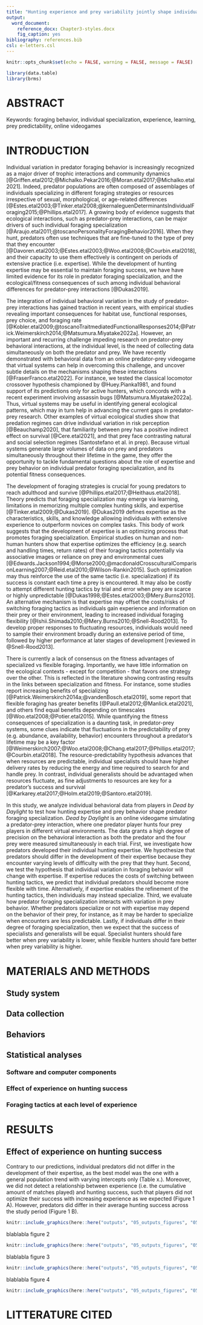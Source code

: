 ```yaml
---
title: "Hunting experience and prey variability jointly shape individual foraging specialisation in a predator-prey videogame"
output: 
  word_document:
    reference_docx: Chapter3-styles.docx
    fig_caption: yes
bibliography: references.bib
csl: e-letters.csl
---
```



```r

knitr::opts_chunk$set(echo = FALSE, warning = FALSE, message = FALSE)

library(data.table)
library(brms)

```


\newpage
# ABSTRACT {.unnumbered}

Keywords: foraging behavior, individual specialization, experience, learning, prey predictability, online videogames


\newpage
# INTRODUCTION {.unnumbered}

Individual variation in predator foraging behavior is increasingly recognized as a major driver of trophic interactions and community dynamics [@Griffen.etal2012;@Michalko.Pekar2016;@Moran.etal2017;@Michalko.etal2021]. Indeed, predator populations are often composed of assemblages of individuals specializing in different foraging strategies or resources irrespective of sexual, morphological, or age-related differences [@Estes.etal2003;@Tinker.etal2008;@kernaleguenDeterminantsIndividualForaging2015;@Phillips.etal2017]. A growing body of evidence suggests that ecological interactions, such as predator-prey interactions, can be major drivers of such individual foraging specialization [@Araujo.etal2011;@toscanoPersonalityForagingBehavior2016]. When they hunt, predators often use techniques that are fine-tuned to the type of prey that they encounter [@Davoren.etal2003;@Estes.etal2003;@Woo.etal2008;@Courbin.etal2018], and their capacity to use them effectively is contingent on periods of extensive practice (i.e. expertise). While the development of hunting expertise may be essential to maintain foraging success, we have have limited evidence for its role in predator foraging specialization, and the ecological/fitness consequences of such among individual behavioral differences for predator-prey interactions [@Dukas2019].

The integration of individual behavioral variation in the study of predator-prey interactions has gained traction in recent years, with empirical studies revealing important consequences for habitat use, functional responses, prey choice, and foraging rate [@Kobler.etal2009;@toscanoTraitmediatedFunctionalResponses2014;@Patrick.Weimerskirch2014;@Matsumura.Miyatake2022a]. However, an important and recurring challenge impeding research on predator-prey behavioral interactions, at the individual level, is the need of collecting data simultaneously on both the predator and prey. We have recently demonstrated with behavioral data from an online predator-prey videogame that virtual systems can help in overcoming this challenge, and uncover subtle details on the mechanisms shaping these interactions [@FraserFranco.etal2022]. For instance, we tested the classical locomotor crossover hypothesis championed by @Huey.Pianka1981, and found support of its predictions only for active hunters, which concords with a recent experiment involving assassin bugs [@Matsumura.Miyatake2022a]. Thus, virtual systems may be useful in identifying general ecological patterns, which may in turn help in advancing the current gaps in predator-prey research. Other examples of virtual ecological studies show that predation regimes can drive individual variation in risk perception [@Beauchamp2020], that familiarity between prey has a positive indirect effect on survival [@Cere.etal2021], and that prey face contrasting natural and social selection regimes (Santostefano et al. in prep). Because virtual systems generate large volumes of data on prey and predators simultaneously throughout their lifetime in the game, they offer the opportunity to tackle fundamental questions about the role of expertise and prey behavior on individual predator foraging specialization, and its potential fitness consequences.

The development of foraging strategies is crucial for young predators to reach adulthood and survive [@Phillips.etal2017;@Heithaus.etal2018]. Theory predicts that foraging specialization may emerge via learning, limitations in memorizing multiple complex hunting skills, and expertise [@Tinker.etal2009;@Dukas2019]. @Dukas2019 defines expertise as the characteristics, skills, and knowledge allowing individuals with extensive experience to outperform novices on complex tasks. This body of work suggests that the development of expertise is an optimizing process that promotes foraging specialization. Empirical studies on human and non-human hunters show that expertise optimizes the efficiency (e.g. search and handling times, return rates) of their foraging tactics potentially via associative images or reliance on prey and environmental cues [@Edwards.Jackson1994;@Morse2000;@macdonaldCrossculturalComparisonLearning2007;@Reid.etal2010;@Wilson-Rankin2015]. Such optimization may thus reinforce the use of the same tactic (i.e. specialization) if its success is constant each time a prey is encountered. It may also be costly to attempt different hunting tactics by trial and error when prey are scarce or highly unpredictable [@Dukas1998;@Estes.etal2003;@Mery.Burns2010]. An alternative mechanism is that expertise may offset the costs/risks of switching foraging tactics as individuals gain experience and information on their prey or their environment, leading to increased individual foraging flexibility [@Ishii.Shimada2010;@Mery.Burns2010;@Snell-Rood2013]. To develop proper responses to fluctuating resources, individuals would need to sample their environment broadly during an extensive period of time, followed by higher performance at later stages of development [reviewed in @Snell-Rood2013].

There is currently a lack of consensus on the fitness advantages of specialized vs flexible foraging. Importantly, we have little information on the ecological contexts - except for competition - that favors one strategy over the other. This is reflected in the literature showing contrasting results in the links between specialization and fitness. For instance, some studies report increasing benefits of specializing [@Patrick.Weimerskirch2014a;@vandenBosch.etal2019], some report that flexible foraging has greater benefits [@Paull.etal2012;@Manlick.etal2021], and others find equal benefits depending on timescales [@Woo.etal2008;@Potier.etal2015]. While quantifying the fitness consequences of specialization is a daunting task, in predator-prey systems, some clues indicate that fluctuations in the predictability of prey (e.g. abundance, availability, behavior) encounters throughout a predator's lifetime may be a key factor [@Weimerskirch2007;@Woo.etal2008;@Chang.etal2017;@Phillips.etal2017;@Courbin.etal2018]. The resource-predictability hypothesis advances that when resources are predictable, individual specialists should have higher delivery rates by reducing the energy and time required to search for and handle prey. In contrast, individual generalists should be advantaged when resources fluctuate, as fine adjustments to resources are key for a predator's success and survival [@Karkarey.etal2017;@Holm.etal2019;@Santoro.etal2019].

In this study, we analyze individual behavioral data from players in *Dead by Daylight* to test how hunting expertise and prey behavior shape predator foraging specialization. *Dead by Daylight* is an online videogame simulating a predator-prey interaction, where one predator player hunts four prey players in different virtual environments. The data grants a high degree of precision on the behavioral interaction as both the predator and the four prey were measured simultaneously in each trial. First, we investigate how predators developed their individual hunting expertise. We hypothesize that predators should differ in the development of their expertise because they encounter varying levels of difficulty with the prey that they hunt. Second, we test the hypothesis that individual variation in foraging behavior will change with expertise. If expertise reduces the costs of switching between hunting tactics, we predict that individual predators should become more flexible with time. Alternatively, if expertise enables the refinement of the hunting tactics, then individuals may instead specialize. Third, we evaluate how predator foraging specialization interacts with variation in prey behavior. Whether predators specialize or not with expertise may depend on the behavior of their prey, for instance, as it may be harder to specialize when encounters are less predictable. Lastly, if individuals differ in their degree of foraging specialization, then we expect that the success of specialists and generalists will be equal. Specialist hunters should fare better when prey variability is lower, while flexible hunters should fare better when prey variability is higher.

\newpage
# MATERIALS AND METHODS {.unnumbered}

## Study system

## Data collection

## Behaviors

## Statistical analyses 

### Software and computer components

### Effect of experience on hunting success

### Foraging tactics at each level of experience

\newpage
# RESULTS {.unnumbered}

## Effect of experience on hunting success

Contrary to our predictions, individual predators did not differ in the development of their expertise, as the best model was the one with a general population trend with varying intercepts only (Table x.). Moreover, we did not detect a relationship between experience (i.e. the cumulative amount of matches played) and hunting success, such that players did not optimize their success with increasing experience as we expected (Figure 1 A). However, predators did differ in their average hunting success across the study period (Figure 1 B).

```r
knitr::include_graphics(here::here("outputs", "05_outputs_figures", "05_figure1.png"))
```


blablabla figure 2

```r
knitr::include_graphics(here::here("outputs", "05_outputs_figures", "05_figure2.png"))
```

blablabla figure 3

```r
knitr::include_graphics(here::here("outputs", "05_outputs_figures", "05_figure3.png"))
```

blablabla figure 4

```r
knitr::include_graphics(here::here("outputs", "05_outputs_figures", "05_figure4.png"))
```

\newpage
# LITTERATURE CITED {.unnumbered}

<div id="refs"></div>

